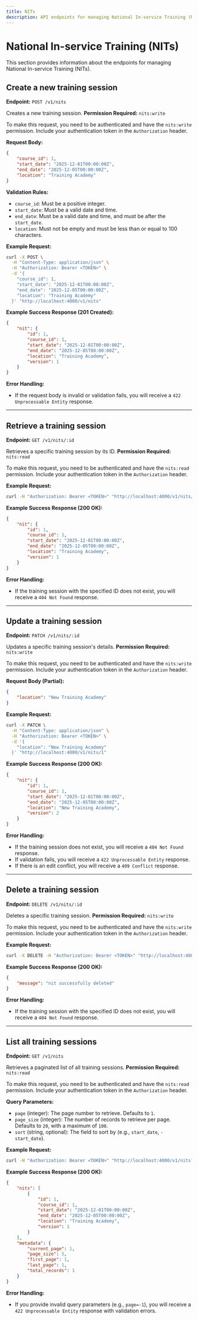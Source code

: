 ```yaml
---
title: NITs
description: API endpoints for managing National In-service Training (NITs).
---
```



# National In-service Training (NITs)

This section provides information about the endpoints for managing National In-service Training (NITs).

## Create a new training session

**Endpoint:** `POST /v1/nits`

Creates a new training session.
**Permission Required:** `nits:write`

To make this request, you need to be authenticated and have the `nits:write` permission. Include your authentication token in the `Authorization` header.

**Request Body:**

```json
{
    "course_id": 1,
    "start_date": "2025-12-01T00:00:00Z",
    "end_date": "2025-12-05T00:00:00Z",
    "location": "Training Academy"
}
```

**Validation Rules:**

*   `course_id`: Must be a positive integer.
*   `start_date`: Must be a valid date and time.
*   `end_date`: Must be a valid date and time, and must be after the `start_date`.
*   `location`: Must not be empty and must be less than or equal to 100 characters.

**Example Request:**

```bash
curl -X POST \
  -H "Content-Type: application/json" \
  -H "Authorization: Bearer <TOKEN>" \
  -d '{
    "course_id": 1,
    "start_date": "2025-12-01T00:00:00Z",
    "end_date": "2025-12-05T00:00:00Z",
    "location": "Training Academy"
  }' "http://localhost:4000/v1/nits"
```

**Example Success Response (201 Created):**

```json
{
    "nit": {
        "id": 1,
        "course_id": 1,
        "start_date": "2025-12-01T00:00:00Z",
        "end_date": "2025-12-05T00:00:00Z",
        "location": "Training Academy",
        "version": 1
    }
}
```

**Error Handling:**

*   If the request body is invalid or validation fails, you will receive a `422 Unprocessable Entity` response.

---

## Retrieve a training session

**Endpoint:** `GET /v1/nits/:id`

Retrieves a specific training session by its ID.
**Permission Required:** `nits:read`

To make this request, you need to be authenticated and have the `nits:read` permission. Include your authentication token in the `Authorization` header.

**Example Request:**

```bash
curl -H "Authorization: Bearer <TOKEN>" "http://localhost:4000/v1/nits/1"
```

**Example Success Response (200 OK):**

```json
{
    "nit": {
        "id": 1,
        "course_id": 1,
        "start_date": "2025-12-01T00:00:00Z",
        "end_date": "2025-12-05T00:00:00Z",
        "location": "Training Academy",
        "version": 1
    }
}
```

**Error Handling:**

*   If the training session with the specified ID does not exist, you will receive a `404 Not Found` response.

---

## Update a training session

**Endpoint:** `PATCH /v1/nits/:id`

Updates a specific training session's details.
**Permission Required:** `nits:write`

To make this request, you need to be authenticated and have the `nits:write` permission. Include your authentication token in the `Authorization` header.

**Request Body (Partial):**

```json
{
    "location": "New Training Academy"
}
```

**Example Request:**

```bash
curl -X PATCH \
  -H "Content-Type: application/json" \
  -H "Authorization: Bearer <TOKEN>" \
  -d '{
    "location": "New Training Academy"
  }' "http://localhost:4000/v1/nits/1"
```

**Example Success Response (200 OK):**

```json
{
    "nit": {
        "id": 1,
        "course_id": 1,
        "start_date": "2025-12-01T00:00:00Z",
        "end_date": "2025-12-05T00:00:00Z",
        "location": "New Training Academy",
        "version": 2
    }
}
```

**Error Handling:**

*   If the training session does not exist, you will receive a `404 Not Found` response.
*   If validation fails, you will receive a `422 Unprocessable Entity` response.
*   If there is an edit conflict, you will receive a `409 Conflict` response.

---

## Delete a training session

**Endpoint:** `DELETE /v1/nits/:id`

Deletes a specific training session.
**Permission Required:** `nits:write`

To make this request, you need to be authenticated and have the `nits:write` permission. Include your authentication token in the `Authorization` header.

**Example Request:**

```bash
curl -X DELETE -H "Authorization: Bearer <TOKEN>" "http://localhost:4000/v1/nits/1"
```

**Example Success Response (200 OK):**

```json
{
    "message": "nit successfully deleted"
}
```

**Error Handling:**

*   If the training session with the specified ID does not exist, you will receive a `404 Not Found` response.

---

## List all training sessions

**Endpoint:** `GET /v1/nits`

Retrieves a paginated list of all training sessions.
**Permission Required:** `nits:read`

To make this request, you need to be authenticated and have the `nits:read` permission. Include your authentication token in the `Authorization` header.

**Query Parameters:**

*   `page` (integer): The page number to retrieve. Defaults to `1`.
*   `page_size` (integer): The number of records to retrieve per page. Defaults to `20`, with a maximum of `100`.
*   `sort` (string, optional): The field to sort by (e.g., `start_date`, `-start_date`).

**Example Request:**

```bash
curl -H "Authorization: Bearer <TOKEN>" "http://localhost:4000/v1/nits?page=1&page_size=5"
```

**Example Success Response (200 OK):**

```json
{
    "nits": [
        {
            "id": 1,
            "course_id": 1,
            "start_date": "2025-12-01T00:00:00Z",
            "end_date": "2025-12-05T00:00:00Z",
            "location": "Training Academy",
            "version": 1
        }
    ],
    "metadata": {
        "current_page": 1,
        "page_size": 5,
        "first_page": 1,
        "last_page": 1,
        "total_records": 1
    }
}
```

**Error Handling:**

*   If you provide invalid query parameters (e.g., `page=-1`), you will receive a `422 Unprocessable Entity` response with validation errors.
